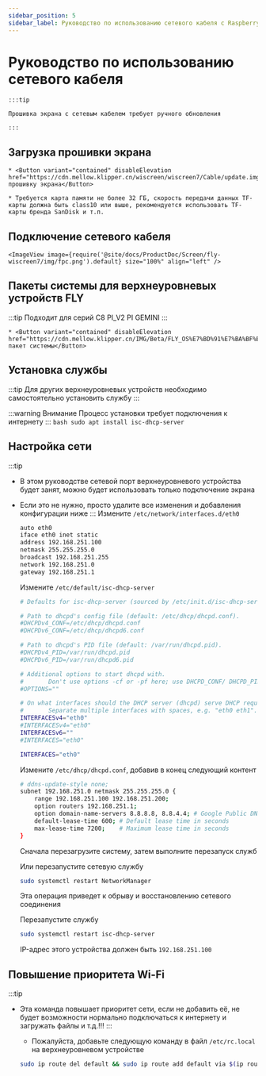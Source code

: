 ```yaml
---
sidebar_position: 5
sidebar_label: Руководство по использованию сетевого кабеля с Raspberry Pi и другими верхнеуровневыми устройствами
---
```







# Руководство по использованию сетевого кабеля


    :::tip

    Прошивка экрана с сетевым кабелем требует ручного обновления

    :::

## Загрузка прошивки экрана

    * <Button variant="contained" disableElevation href="https://cdn.mellow.klipper.cn/wiscreen/wiscreen7/Cable/update.img">Скачать прошивку экрана</Button>

    * Требуется карта памяти не более 32 ГБ, скорость передачи данных TF-карты должна быть class10 или выше, рекомендуется использовать TF-карты бренда SanDisk и т.п.


## Подключение сетевого кабеля

    <ImageView image={require('@site/docs/ProductDoc/Screen/fly-wiscreen7/img/fpc.png').default} size="100%" align="left" />


## Пакеты системы для верхнеуровневых устройств FLY

:::tip
Подходит для серий C8 PI_V2 PI GEMINI
:::

    * <Button variant="contained" disableElevation href="https://cdn.mellow.klipper.cn/IMG/Beta/FLY_OS%E7%BD%91%E7%BA%BF%E5%B1%8F%E7%B3%BB%E7%BB%9F.img.xz">Скачать пакет системы</Button>


## Установка службы

:::tip
Для других верхнеуровневых устройств необходимо самостоятельно установить службу
:::

:::warning Внимание
Процесс установки требует подключения к интернету
:::
    ```bash
    sudo apt install isc-dhcp-server
    ```
## Настройка сети

:::tip
* В этом руководстве сетевой порт верхнеуровневого устройства будет занят, можно будет использовать только подключение экрана
* Если это не нужно, просто удалите все изменения и добавления конфигурации ниже
:::
    Измените `/etc/network/interfaces.d/eth0`

    ```bash
    auto eth0
    iface eth0 inet static
    address 192.168.251.100
    netmask 255.255.255.0
    broadcast 192.168.251.255
    network 192.168.251.0
    gateway 192.168.251.1
    ```

    Измените `/etc/default/isc-dhcp-server`

    ```bash
    # Defaults for isc-dhcp-server (sourced by /etc/init.d/isc-dhcp-server)

    # Path to dhcpd's config file (default: /etc/dhcp/dhcpd.conf).
    #DHCPDv4_CONF=/etc/dhcp/dhcpd.conf
    #DHCPDv6_CONF=/etc/dhcp/dhcpd6.conf

    # Path to dhcpd's PID file (default: /var/run/dhcpd.pid).
    #DHCPDv4_PID=/var/run/dhcpd.pid
    #DHCPDv6_PID=/var/run/dhcpd6.pid

    # Additional options to start dhcpd with.
    #       Don't use options -cf or -pf here; use DHCPD_CONF/ DHCPD_PID instead
    #OPTIONS=""

    # On what interfaces should the DHCP server (dhcpd) serve DHCP requests?
    #       Separate multiple interfaces with spaces, e.g. "eth0 eth1".
    INTERFACESv4="eth0"
    #INTERFACESv4="eth0"
    INTERFACESv6=""
    #INTERFACES="eth0"

    INTERFACES="eth0"
    ```

    Измените `/etc/dhcp/dhcpd.conf`, добавив в конец следующий контент

    ```bash
    # ddns-update-style none;
    subnet 192.168.251.0 netmask 255.255.255.0 {
        range 192.168.251.100 192.168.251.200;
        option routers 192.168.251.1;
        option domain-name-servers 8.8.8.8, 8.8.4.4; # Google Public DNS as an example
        default-lease-time 600; # Default lease time in seconds
        max-lease-time 7200;    # Maximum lease time in seconds
    }
    ```

    Сначала перезагрузите систему, затем выполните перезапуск служб

    Или перезапустите сетевую службу

    ```bash
    sudo systemctl restart NetworkManager
    ```

    Эта операция приведет к обрыву и восстановлению сетевого соединения

    Перезапустите службу

    ```bash
    sudo systemctl restart isc-dhcp-server
    ```

    IP-адрес этого устройства должен быть `192.168.251.100`

## Повышение приоритета Wi-Fi

:::tip
* Эта команда повышает приоритет сети, если не добавить её, не будет возможности нормально подключаться к интернету и загружать файлы и т.д.!!!
:::
    * Пожалуйста, добавьте следующую команду в файл `/etc/rc.local` на верхнеуровневом устройстве

    ```bash
    sudo ip route del default && sudo ip route add default via $(ip route show dev wlan0 | grep 'default via' | awk 'NR==1 {print $3}') dev wlan0
    ```